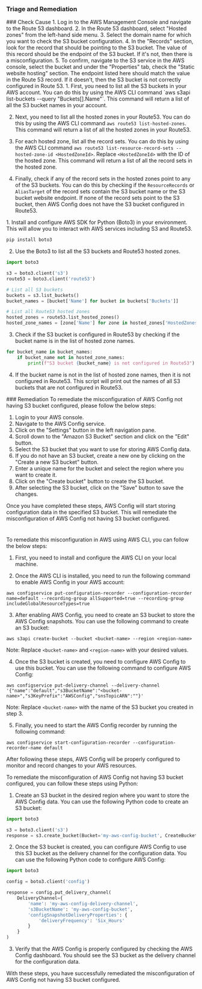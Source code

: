 
### Triage and Remediation
<Tabs>

<Tab title='Cause'>
### Check Cause
<AccordionGroup>
<Accordion title='Using Console' defaultOpen='true'>
1. Log in to the AWS Management Console and navigate to the Route 53 dashboard.
2. In the Route 53 dashboard, select "Hosted zones" from the left-hand side menu.
3. Select the domain name for which you want to check the S3 bucket configuration.
4. In the "Records" section, look for the record that should be pointing to the S3 bucket. The value of this record should be the endpoint of the S3 bucket. If it's not, then there is a misconfiguration.
5. To confirm, navigate to the S3 service in the AWS console, select the bucket and under the "Properties" tab, check the "Static website hosting" section. The endpoint listed here should match the value in the Route 53 record. If it doesn't, then the S3 bucket is not correctly configured in Route 53.
</Accordion>

<Accordion title='Using CLI'>
1. First, you need to list all the S3 buckets in your AWS account. You can do this by using the AWS CLI command `aws s3api list-buckets --query "Buckets[].Name"`. This command will return a list of all the S3 bucket names in your account.

2. Next, you need to list all the hosted zones in your Route53. You can do this by using the AWS CLI command `aws route53 list-hosted-zones`. This command will return a list of all the hosted zones in your Route53.

3. For each hosted zone, list all the record sets. You can do this by using the AWS CLI command `aws route53 list-resource-record-sets --hosted-zone-id <HostedZoneId>`. Replace `<HostedZoneId>` with the ID of the hosted zone. This command will return a list of all the record sets in the hosted zone.

4. Finally, check if any of the record sets in the hosted zones point to any of the S3 buckets. You can do this by checking if the `ResourceRecords` or `AliasTarget` of the record sets contain the S3 bucket name or the S3 bucket website endpoint. If none of the record sets point to the S3 bucket, then AWS Config does not have the S3 bucket configured in Route53.
</Accordion>

<Accordion title='Using Python'>
1. Install and configure AWS SDK for Python (Boto3) in your environment. This will allow you to interact with AWS services including S3 and Route53.

```python
pip install boto3
```

2. Use the Boto3 to list all the S3 buckets and Route53 hosted zones. 

```python
import boto3

s3 = boto3.client('s3')
route53 = boto3.client('route53')

# List all S3 buckets
buckets = s3.list_buckets()
bucket_names = [bucket['Name'] for bucket in buckets['Buckets']]

# List all Route53 hosted zones
hosted_zones = route53.list_hosted_zones()
hosted_zone_names = [zone['Name'] for zone in hosted_zones['HostedZones']]
```

3. Check if the S3 bucket is configured in Route53 by checking if the bucket name is in the list of hosted zone names.

```python
for bucket_name in bucket_names:
    if bucket_name not in hosted_zone_names:
        print(f"S3 bucket {bucket_name} is not configured in Route53")
```

4. If the bucket name is not in the list of hosted zone names, then it is not configured in Route53. This script will print out the names of all S3 buckets that are not configured in Route53.
</Accordion>

</AccordionGroup>
</Tab>
<Tab title='Remediation'>
### Remediation

<AccordionGroup>
<Accordion title='Using Console' defaultOpen='true'>
To remediate the misconfiguration of AWS Config not having S3 bucket configured, please follow the below steps:

1. Login to your AWS console.
2. Navigate to the AWS Config service.
3. Click on the "Settings" button in the left navigation pane.
4. Scroll down to the "Amazon S3 Bucket" section and click on the "Edit" button.
5. Select the S3 bucket that you want to use for storing AWS Config data.
6. If you do not have an S3 bucket, create a new one by clicking on the "Create a new S3 bucket" button.
7. Enter a unique name for the bucket and select the region where you want to create it.
8. Click on the "Create bucket" button to create the S3 bucket.
9. After selecting the S3 bucket, click on the "Save" button to save the changes.

Once you have completed these steps, AWS Config will start storing configuration data in the specified S3 bucket. This will remediate the misconfiguration of AWS Config not having S3 bucket configured.

#
</Accordion>

<Accordion title='Using CLI'>
To remediate this misconfiguration in AWS using AWS CLI, you can follow the below steps:

1. First, you need to install and configure the AWS CLI on your local machine.

2. Once the AWS CLI is installed, you need to run the following command to enable AWS Config in your AWS account:

```
aws configservice put-configuration-recorder --configuration-recorder name=default --recording-group allSupported=true --recording-group includeGlobalResourceTypes=true
```

3. After enabling AWS Config, you need to create an S3 bucket to store the AWS Config snapshots. You can use the following command to create an S3 bucket:

```
aws s3api create-bucket --bucket <bucket-name> --region <region-name>
```

Note: Replace `<bucket-name>` and `<region-name>` with your desired values.

4. Once the S3 bucket is created, you need to configure AWS Config to use this bucket. You can use the following command to configure AWS Config:

```
aws configservice put-delivery-channel --delivery-channel '{"name":"default","s3BucketName":"<bucket-name>","s3KeyPrefix":"AWSConfig","snsTopicARN":""}'
```

Note: Replace `<bucket-name>` with the name of the S3 bucket you created in step 3.

5. Finally, you need to start the AWS Config recorder by running the following command:

```
aws configservice start-configuration-recorder --configuration-recorder-name default
```

After following these steps, AWS Config will be properly configured to monitor and record changes to your AWS resources.
</Accordion>

<Accordion title='Using Python'>
To remediate the misconfiguration of AWS Config not having S3 bucket configured, you can follow these steps using Python:

1. Create an S3 bucket in the desired region where you want to store the AWS Config data. You can use the following Python code to create an S3 bucket:

```python
import boto3

s3 = boto3.client('s3')
response = s3.create_bucket(Bucket='my-aws-config-bucket', CreateBucketConfiguration={'LocationConstraint': 'us-east-1'})
```

2. Once the S3 bucket is created, you can configure AWS Config to use this S3 bucket as the delivery channel for the configuration data. You can use the following Python code to configure AWS Config:

```python
import boto3

config = boto3.client('config')

response = config.put_delivery_channel(
    DeliveryChannel={
        'name': 'my-aws-config-delivery-channel',
        's3BucketName': 'my-aws-config-bucket',
        'configSnapshotDeliveryProperties': {
            'deliveryFrequency': 'Six_Hours'
        }
    }
)
```

3. Verify that the AWS Config is properly configured by checking the AWS Config dashboard. You should see the S3 bucket as the delivery channel for the configuration data.

With these steps, you have successfully remediated the misconfiguration of AWS Config not having S3 bucket configured.
</Accordion>

</AccordionGroup>
</Tab>
</Tabs>
